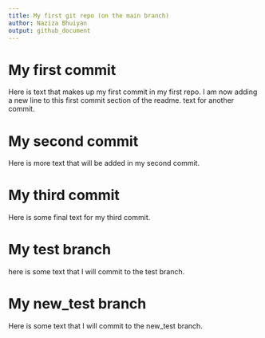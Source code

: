 ```yaml
---
title: My first git repo (on the main branch)
author: Naziza Bhuiyan
output: github_document
---
```


# My first commit

Here is text that makes up my first commit in my first repo.
I am now adding a new line to this first commit section of the readme.
text for another commit.

# My second commit

Here is more text that will be added in my second commit.

# My third commit

Here is some final text for my third commit.

# My test branch

here is some text that I will commit to the test branch.

# My new_test branch 

Here is some text that I will commit to the new_test branch.